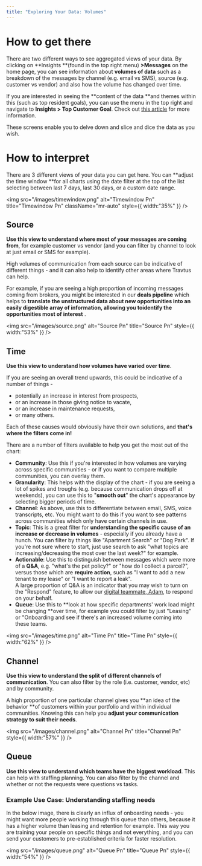 ```yaml
---
title: "Exploring Your Data: Volumes"
---
```


# **How to get there**

There are two different ways to see aggregated views of your data. By clicking on **Insights **(found in the top right menu) **\>Messages** on the home page, you can see information about **volumes of data** such as a breakdown of the messages by channel (e.g. email vs SMS), source (e.g. customer vs vendor) and also how the volume has changed over time.

If you are interested in seeing the **content of the data **and themes within this (such as top resident goals), you can use the menu in the top right and navigate to **Insights \> Top Customer Goal**. Check out [<u>this article</u>](https://help.travtus.com/en/articles/9220756-exploring-your-data-content) for more information.

These screens enable you to delve down and slice and dice the data as you wish.

# **How to interpret**

There are 3 different views of your data you can get here. You can **adjust the time window **for all charts using the date filter at the top of the list selecting between last 7 days, last 30 days, or a custom date range.

<img
  src="/images/timewindow.png"
  alt="Timewindow Pn"
  title="Timewindow Pn"
  className="mr-auto"
  style={{ width:"35%" }}
/>

## **Source**

**Use this view to understand where most of your messages are coming from**, for example customer vs vendor (and you can filter by channel to look at just email or SMS for example).

High volumes of communication from each source can be indicative of different things - and it can also help to identify other areas where Travtus can help.

For example, if you are seeing a high proportion of incoming messages coming from brokers, you might be interested in our **deals pipeline** which helps to **translate the unstructured data **about new opportunities into an easily digestible array of information, allowing you to**identify the opportunities most of interest** .

<img
  src="/images/source.png"
  alt="Source Pn"
  title="Source Pn"
  style={{ width:"53%" }}
/>

## **Time**

**Use this view to understand how volumes have varied over time**.

If you are seeing an overall trend upwards, this could be indicative of a number of things -

- potentially an increase in interest from prospects,
- or an increase in those giving notice to vacate,
- or an increase in maintenance requests,
- or many others.

Each of these causes would obviously have their own solutions, and **that's where the filters come in!**

There are a number of filters available to help you get the most out of the chart:

- **Community**: Use this if you're interested in how volumes are varying across specific communities - or if you want to compare multiple communities, you can overlay them.
- **Granularity**: This helps with the display of the chart - if you are seeing a lot of spikes and troughs (e.g. because communication drops off at weekends), you can use this to "**smooth out**" the chart's appearance by selecting bigger periods of time.
- **Channel**: As above, use this to differentiate between email, SMS, voice transcripts, etc. You might want to do this if you want to see patterns across communities which only have certain channels in use.
- **Topic**: This is a great filter for **understanding the specific cause of an increase or decrease in volumes** - especially if you already have a hunch. You can filter by things like "Apartment Search" or "Dog Park". If you're not sure where to start, just use search to ask "what topics are increasing/decreasing the most over the last week?" for example.
- **Actionable**: Use this to distinguish between messages which were more of a **Q&A**, e.g. "what's the pet policy?" or "how do I collect a parcel?", versus those which are **require action**, such as "I want to add a new tenant to my lease" or "I want to report a leak". \
  A large proportion of Q&A is an indicator that you may wish to turn on the "Respond" feature, to allow our [<u>digital teammate, Adam</u>](https://help.travtus.com/en/articles/9174358-who-is-adam), to respond on your behalf.
- **Queue**: Use this to **look at how specific departments' work load might be changing **over time, for example you could filter by just "Leasing" or "Onboarding and see if there's an increased volume coming into these teams.

<img
  src="/images/time.png"
  alt="Time Pn"
  title="Time Pn"
  style={{ width:"62%" }}
/>

## **Channel**

**Use this view to understand the split of different channels of communication**. You can also filter by the role (i.e. customer, vendor, etc) and by community.

A high proportion of one particular channel gives you **an idea of the behavior **of customers within your portfolio and within individual communities. Knowing this can help you **adjust your communication strategy to suit their needs**.

<img
  src="/images/channel.png"
  alt="Channel Pn"
  title="Channel Pn"
  style={{ width:"57%" }}
/>

## **Queue**

**Use this view to understand which teams have the biggest workload**. This can help with staffing planning. You can also filter by the channel and whether or not the requests were questions vs tasks.

### **Example Use Case: Understanding staffing needs**

In the below image, there is clearly an influx of onboarding needs - you might want more people working through this queue than others, because it has a higher volume than leasing and retention for example. This way you are training your people on specific things and not everything, and you can send your customers to pre-established criteria for faster resolution.

<img
  src="/images/queue.png"
  alt="Queue Pn"
  title="Queue Pn"
  style={{ width:"54%" }}
/>